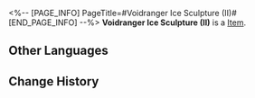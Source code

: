 <%-- [PAGE_INFO]
PageTitle=#Voidranger Ice Sculpture (II)#
[END_PAGE_INFO] --%>
{{Item Infobox
|id          = 250032
|image       = Item Voidranger Ice Sculpture (II).png
|type        = 
|invCategory = 
|rarity      = 1
|effect      = 
|description = 
}}
'''Voidranger Ice Sculpture (II)''' is a [[Item]].

==Other Languages==
{{Other Languages
|en   = Voidranger Ice Sculpture (II)
|zhs  = 虚卒冰雕•其二
|zht  = 虛卒冰雕•其二
|ja   = ヴォイドレンジャーの氷像・その2
|ko   = 허졸 얼음 조각•2
|es   = Escultura de hielo de un Explorador del Vacío 2
|fr   = Sculpture de glace d'un Ranger du néant (II)
|ru   = Ледяная скульптура Рейнджера пустоты II
|th   = รูปแกะสลักน้ำแข็ง Voidranger 2
|vi   = Tượng Băng Chiến Binh Hư Không 2
|de   = Eisskulptur von Leeren-Ranger II
|id   = Patung Es Voidranger (Bagian 2)
|pt   = Escultura de Gelo do Guarda-Vazio (II)
}}

==Change History==
{{Change History|2.0}}